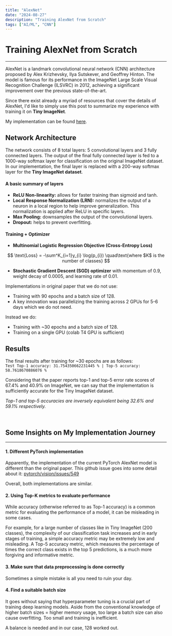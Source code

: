```yaml
---
title: "AlexNet"
date: "2024-08-27"
description: "Training AlexNet from Scratch"
tags: ["AI/ML", "CNN"]
---
```


# Training AlexNet from Scratch

---

AlexNet is a landmark convolutional neural network (CNN) architecture proposed by Alex Krizhevsky, Ilya Sutskever,
and Geoffrey Hinton. The model is famous for its performance in the ImageNet Large Scale Visual Recognition Challenge
(ILSVRC) in 2012, achieving a significant improvement over the previous state-of-the-art.

Since there exist already a myriad of resources that cover the details of AlexNet, I'd like to simply use this post to
summarize my experience with training it on **Tiny ImageNet**.

My implementation can be found [here](https://github.com/aandyw/StuffFromScratch/tree/main/AlexNet).

## Network Architecture

The network consists of 8 total layers: 5 convolutional layers and 3 fully connected layers. The output of the final
fully connected layer is fed to a 1000-way softmax layer for classification on the original ImageNet dataset. In our
implementation, the final layer is replaced with a 200-way softmax layer for the **Tiny ImageNet dataset**.

#### A basic summary of layers

- **ReLU Non-linearity:** allows for faster training than sigmoid and tanh.
- **Local Response Normalization (LRN):** normalizes the output of a neuron in a local region to help improve generalization. This normalization is applied after ReLU in specific layers.
- **Max Pooling:** downsamples the output of the convolutional layers.
- **Dropout:** helps to prevent overfitting.

#### Training + Optimizer

- **Multinomial Logistic Regression Objective (Cross-Entropy Loss)**

$$
\text{Loss} = -\sum^K_{i=1}y_{i} \log(p_{i}) \quad\text{where $K$ is the number of classes}
$$

- **Stochastic Gradient Descent (SGD) optimizer** with momentum of $0.9$, weight decay of $0.0005$, and learning rate of $0.01$.

Implementations in original paper that we do not use:

- Training with $90$ epochs and a batch size of $128$.
- A key innovation was parallelizing the training across 2 GPUs for 5-6 days which we do not need.

Instead we do:

- Training with ~$30$ epochs and a batch size of $128$.
- Training on a single GPU (colab T4 GPU is sufficient)

<ImageWithCaption src="/assets/img/blog/alexnet/alexnet.png" alt="AlexNet Architecture" caption="AlexNet Architecture. Image credit to Pinecone." />

## Results

The final results after training for ~$30$ epochs are as follows:  
`Test Top-1 accuracy: 31.754350662231445 % | Top-5 accuracy: 58.7618670886076 %`

<ImageWithCaption
  src="/assets/img/blog/alexnet/alexnet_metrics.png"
  alt="AlexNet Training Metrics"
/>

Considering that the paper reports top-1 and top-5 error rate scores of $67.4\%$ and $40.9\%$ on ImageNet, we can say that the implementation is sufficiently accurate for the Tiny ImageNet dataset.

_Top-1 and top-5 accuracies are inversely equivalent being $32.6\%$ and $59.1\%$ respectively._

<br/>

## Some Insights on My Implementation Journey

---

#### **1. Different PyTorch implementation**

Apparently, the implementation of the current PyTorch AlexNet model is different than the original paper. This github issue goes into some detail about it: [pytorch/vision/issues/549](https://github.com/pytorch/vision/issues/549)

Overall, both implementations are similar.

#### **2. Using Top-K metrics to evaluate performance**

While accuracy (otherwise referred to as Top-1 accuracy) is a common metric for evaluating the performance of a model,
it can be misleading in some cases.

For example, for a large number of classes like in Tiny ImageNet (200 classes), the complexity of our classification task
increases and in early stages of training, a simple accuracy metric may be extremely low and misleading. A Top-5 accuracy
metric, which measures the percentage of times the correct class exists in the top 5 predictions, is a much more
forgiving and informative metric.

#### **3. Make sure that data preprocessing is done correctly**

Sometimes a simple mistake is all you need to ruin your day.

#### **4. Find a suitable batch size**

It goes without saying that hyperparameter tuning is a crucial part of training deep learning models. Aside from the
conventional knowledge of higher batch sizes = higher memory usage, too large a batch size can also cause overfitting.
Too small and training is inefficient.

A balance is needed and in our case, $128$ worked out.
